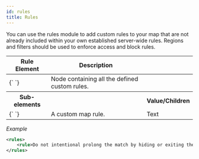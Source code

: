 ```yaml
---
id: rules
title: Rules
---
```


You can use the rules module to add custom rules to your map that are not already included within your own established server-wide rules. Regions and filters should be used to enforce access and block rules.

<div class="table-container">
  <table>
    <thead>
      <tr>
        <th>Rule Element</th>
        <th>Description</th>
        <th></th>
      </tr>
    </thead>
    <tbody>
      <tr>
        <td>
          <label>{`<rules> </rules>`}</label>
        </td>
        <td>Node containing all the defined custom rules.</td>
        <td></td>
      </tr>
      <tr>
        <th>Sub-elements</th>
        <th />
        <th>Value/Children</th>
      </tr>
      <tr>
        <td>
          <label>{`<rule> </rule>`}</label>
        </td>
        <td>A custom map rule.</td>
        <td>
          <span class="badge badge--primary">Text</span>
        </td>
      </tr>
    </tbody>
  </table>
</div>

_Example_

```xml
<rules>
    <rule>Do not intentional prolong the match by hiding or exiting the playing area.</rule>
</rules>
```
